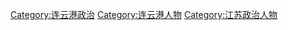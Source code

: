 [[Category:连云港政治|Category:连云港政治]]
[[Category:连云港人物|Category:连云港人物]]
[[Category:江苏政治人物|Category:江苏政治人物]]